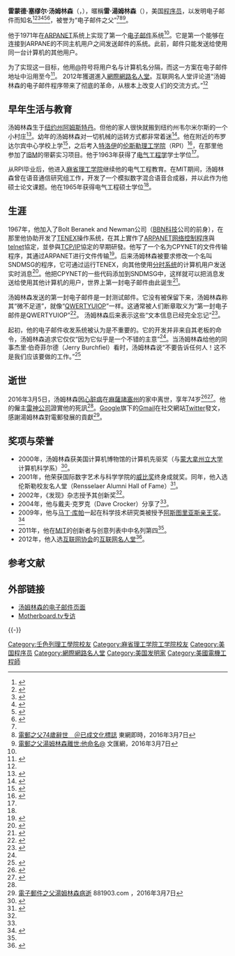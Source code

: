 {{Otheruses|雷·汤姆林森 (篮球运动员)}}
{{NoteTA
|G1=IT
|G2=Electronics
|1=zh-cn:伦斯勒理工学院; zh-tw:壬色列理工學院;
|2=zh-cn:塞缪尔;zh-tw:山謬;zh-hk:森姆;
|3=zh-cn:雷蒙德;zh-tw:瑞蒙;zh-hk:偉文;
}}
{{Infobox person
| name          = 雷·汤姆林森<br>Ray Tomlinson
| image         = Ray Tomlinson.jpg
| caption       = 2004年的汤姆林森
| birth_name    = 雷蒙德·塞缪尔·汤姆林森
| birth_date    = {{Birth date|1941|4|23}}
| birth_place   = {{USA}}[[纽约州|纽约州]][[阿姆斯特丹_(纽约州)|阿姆斯特丹]]
| death_date    = {{Death date and age|2016|3|5|1941|4|23}} 
| death_place   = {{USA}}[[麻薩諸塞州|麻薩諸塞州]]{{link-en|林肯 (麻薩諸塞州)|Lincoln, Massachusetts
|林肯}}
| nationality   = {{USA}}
| other_names   = 
| alma_mater    = [[伦斯勒理工学院|伦斯勒理工学院]]<br>[[麻省理工学院|麻省理工学院]]
| occupation    = [[程序员|程序员]]、电气工程师
| years_active  = 
| known_for     = 发明第一个[[电子邮件|电子邮件]]系统
| notable_works = 
}}

'''雷蒙德·塞缪尔·汤姆林森'''（{{lang-en|'''Raymond Samuel Tomlinson'''}}，{{bd|1941年|4月23日|2016年|3月5日}}），暱稱'''雷·湯姆林森'''（{{lang|en|'''Ray Tomlinson'''}}），美国[[程序员|程序员]]，以发明电子邮件而知名<ref>{{cite web|url=http://www.theguardian.com/technology/2016/mar/07/ray-tomlinson-email-inventor-and-selector-of-symbol-dies-aged-74|title=Ray Tomlinson, email inventor and selector of @ symbol, dies aged 74|work=the Guardian|access-date=2016-03-08|archive-date=2021-02-21|archive-url=https://web.archive.org/web/20210221085117/https://www.theguardian.com/technology/2016/mar/07/ray-tomlinson-email-inventor-and-selector-of-symbol-dies-aged-74|dead-url=no}}</ref><ref>{{cite web|url=http://www.theverge.com/2016/3/6/11168718/ray-tomlinson-dead-inventor-of-email-obituary|title=Inventor of email and savior of the @ sign, Ray Tomlinson, is dead at 74|author=Dante D'Orazio|date=6 March 2016|publisher=Vox Media|work=The Verge|access-date=2016-03-08|archive-date=2021-04-27|archive-url=https://web.archive.org/web/20210427100218/https://www.theverge.com/2016/3/6/11168718/ray-tomlinson-dead-inventor-of-email-obituary|dead-url=no}}</ref><ref>{{cite web|url=http://www.npr.org/2016/03/06/469428062/ray-tomlinson-inventor-of-modern-email-has-died|title=Ray Tomlinson, Inventor Of Modern Email, Dies|date=6 March 2016|work=NPR.org|access-date=2016-03-08|archive-date=2020-10-27|archive-url=https://web.archive.org/web/20201027131742/https://www.npr.org/2016/03/06/469428062/ray-tomlinson-inventor-of-modern-email-has-died|dead-url=no}}</ref><ref>{{cite web|url=http://www.telegraph.co.uk/technology/2016/03/06/email-inventor-ray-tomlinson-dies-aged-74/|title=Email inventor Ray Tomlinson dies aged 74|date=6 March 2016|work=The Telegraph|access-date=2016-03-08|archive-date=2021-02-12|archive-url=https://web.archive.org/web/20210212204514/http://www.telegraph.co.uk/technology/2016/03/06/email-inventor-ray-tomlinson-dies-aged-74/|dead-url=no}}</ref><ref>{{cite web|url=http://edition.cnn.com/2016/03/06/us/ray-tomlinson-email-creator-obit/|title=Ray Tomlinson, the creator of email, has died|author=Todd Leopold, CNN|date=6 March 2016|work=CNN|access-date=2016-03-08|archive-date=2020-11-08|archive-url=https://web.archive.org/web/20201108190928/http://edition.cnn.com/2016/03/06/us/ray-tomlinson-email-creator-obit/|dead-url=no}}</ref><ref>{{cite web|url=http://www.bbc.com/news/business-35741116|title=Email inventor Ray Tomlinson dies at 74|work=BBC News|access-date=2016-03-08|archive-date=2021-03-08|archive-url=https://web.archive.org/web/20210308052502/https://www.bbc.com/news/business-35741116|dead-url=no}}</ref>，被誉为“电子邮件之父”<ref name=":0" /><ref name="ori1">[http://hk.on.cc/int/bkn/cnt/news/20160307/bknint-20160307045700981-0307_17011_001.html 電郵之父74歲辭世　＠已成文化標誌] {{Wayback|url=http://hk.on.cc/int/bkn/cnt/news/20160307/bknint-20160307045700981-0307_17011_001.html |date=20190625013229 }} 東網即時，2016年3月7日</ref><ref name="wwp1">[http://news.wenweipo.com/2016/03/07/IN1603070018.htm 電郵之父湯姆林森離世:他命名@] {{Wayback|url=http://news.wenweipo.com/2016/03/07/IN1603070018.htm |date=20160309124041 }} 文匯網，2016年3月7日</ref>。

他于1971年在[[ARPANET|ARPANET]]系统上实现了第一个[[电子邮件|电子邮件]]系统<ref name="Internet Hall of Fame Bio" />。它是第一个能够在连接到ARPANE的不同主机用户之间发送邮件的系统。此前，邮件只能发送给使用同一台计算机的其他用户。 

为了实现这一目标，他用[[@|@]]符号将用户名与计算机名分隔，而这一方案在电子邮件地址中沿用至今<ref>{{cite web|url=http://openmap.bbn.com/~tomlinso/ray/firstemailframe.html|title=The First Network Email|author1=Ray Tomlinson|deadurl=yes|archiveurl=https://web.archive.org/web/20060506003539/http://openmap.bbn.com/~tomlinso/ray/firstemailframe.html|archivedate=2006-05-06}}</ref>。 2012年獲選進入[[網際網路名人堂|網際網路名人堂]]。互联网名人堂评论道“汤姆林森的电子邮件程序带来了彻底的革命，从根本上改变人们的交流方式。”<ref name="Internet Hall of Fame Bio" />

== 早年生活与教育 ==
汤姆林森生于[[纽约州|纽约州]][[阿姆斯特丹_(纽约州)|阿姆斯特丹]]。但他的家人很快就搬到纽约州韦尔米尔斯的一个小村庄<ref name="New York Times">{{cite news |last=Grimes |first=William |url=http://www.nytimes.com/2016/03/08/technology/raymond-tomlinson-email-obituary.html |title=Raymond Tomlinson, Who Put the @ Sign in Email, Is Dead at 74 |work=[[The_New_York_Times|The New York Times]] |date=March 7, 2016 |accessdate=2016-03-08 |archive-date=2021-03-08 |archive-url=https://web.archive.org/web/20210308193247/https://www.nytimes.com/2016/03/08/technology/raymond-tomlinson-email-obituary.html |dead-url=no }}</ref>。幼年的汤姆林森对一切机械的运转方式都非常着迷<ref name=":0">{{Cite web|url=http://www.thepaper.cn/newsDetail_forward_1440259|title=74岁电邮之父雷·汤姆林森离世：他让邮件有了@|accessdate=2016-03-07|author=|date=2016-03-07|publisher=澎湃新闻网|archive-date=2019-06-10|archive-url=https://web.archive.org/web/20190610094613/http://www.thepaper.cn/newsDetail_forward_1440259|dead-url=no}}</ref>。他在{{Le|布罗达尔宾 (纽约州)|Broadalbin, New York|布罗达尔宾}}附近的布罗达尔宾中心学校上学<ref>{{cite news |last=Varghese |first=Sam |url=http://www.itwire.com/business-it-news/networking/71752-email-inventor-ray-tomlinson-dead-at-74.html |title=Email inventor Ray Tomlinson dead at 74 |work=iTWire |date=March 7, 2016 |accessdate=2016-03-08 |archive-date=2021-02-28 |archive-url=https://web.archive.org/web/20210228231223/https://www.itwire.com/business-it-news/networking/71752-email-inventor-ray-tomlinson-dead-at-74.html |dead-url=no }}</ref>，之后考入[[特洛伊_(纽约州)|特洛伊]]的[[伦斯勒理工学院|伦斯勒理工学院]]（RPI）<ref>{{Cite web|url=http://m.ftchinese.com/story/001066503|title=“电子邮件之父”汤姆林森去世|accessdate=2015-03-07|author=|date=2015-03-07|publisher=FT中文网|archive-date=2019-06-12|archive-url=https://web.archive.org/web/20190612174521/http://m.ftchinese.com/story/001066503|dead-url=no}}</ref>，在那里他参加了[[IBM|IBM]]的带薪实习项目。他于1963年获得了[[電機工程學|电气工程学]]学士学位<ref name="TechRepublic" />。

从RPI毕业后，他进入[[麻省理工学院|麻省理工学院]]继续他的电气工程教育。在MIT期间，汤姆林森曾在语音通信研究组工作，开发了一个模拟数字混合语音合成器，并以此作为他硕士论文课题。他在1965年获得电气工程硕士学位<ref name="New York Times" />。

== 生涯 ==
1967年，他加入了Bolt Beranek and Newman公司（[[BBN科技|BBN科技]]公司的前身），在那里他协助开发了[[TOPS-20|TENEX]]操作系统，在其上實作了[[ARPANET|ARPANET]][[网络控制程序|网络控制程序]]與[[telnet|telnet]]協定，並參與[[TCP/IP|TCP/IP]]協定的早期研發。他写了一个名为CPYNET的文件传输程序，其通过ARPANET进行文件传输<ref>{{cite book |last=Hafner |first1=Katie |last2=Lyon |first2=Matthew |title=Where Wizards Stay Up Late: The Origins Of The Internet |publisher=Simon and Schuster |year=1998 |page=191 |isbn=978-0684832678 |accessdate=March 8, 2016 }}</ref>。后来汤姆林森被要求修改一个名叫SNDMSG的程序，它可通过运行TENEX，向其他使用[[分時系統|分时系统]]的计算机用户发送实时消息<ref>{{cite news |url=http://www.economist.com/news/science-and-technology/21694354-raymond-samuel-tomlinson-died-march-5th-aged-74-email-pioneer |title=Ray Tomlinson, who sent the first e-mail, has died |work=[[The_Economist|The Economist]] |date=March 7, 2016 |accessdate=2016-03-08 |archive-date=2017-06-08 |archive-url=https://web.archive.org/web/20170608233919/http://www.economist.com/news/science-and-technology/21694354-raymond-samuel-tomlinson-died-march-5th-aged-74-email-pioneer |dead-url=no }}</ref>。他把CPYNET的一些代码添加到SNDMSG中，这样就可以把消息发送给使用其他计算机的用户，世界上第一封电子邮件由此诞生<ref>{{cite news |last=Kawamoto |first=Dawn |url=http://www.informationweek.com/software/creator-of-network-email-ray-tomlinson-dies/d/d-id/1324592 |title=Creator Of Network Email Ray Tomlinson Dies |work=InformationWeek |date=March 7, 2016 |accessdate=2016-03-08 |archive-date=2021-02-25 |archive-url=https://web.archive.org/web/20210225021844/https://www.informationweek.com/software/creator-of-network-email-ray-tomlinson-dies/d/d-id/1324592 |dead-url=no }}</ref>。

汤姆林森发送的第一封电子邮件是一封测试邮件。它没有被保留下来，汤姆林森称其“微不足道”，就像“[[QWERTY键盘|QWERTYUIOP]]”一样。这通常被人们断章取义为“第一封电子邮件是QWERTYUIOP”<ref>{{cite web|url=http://openmap.bbn.com/~tomlinso/ray/mistakes.html|title=Frequently Made Mistakes|author1=Ray Tomlinson|access-date=2016-03-07|archive-date=2021-03-01|archive-url=https://web.archive.org/web/20210301021534/http://openmap.bbn.com/~tomlinso/ray/mistakes.html|dead-url=no}}</ref>。 汤姆林森后来表示这些“文本信息已经完全忘记”<ref>{{cite news | url=http://thelede.blogs.nytimes.com/2009/05/04/internet-star-least-473-years-old/ | work=The New York Times | title=Internet Star @ Least 473 Years Old | first=Robert | last=Mackey | date=2009-05-04 | accessdate=2010-05-22 | archive-date=2021-01-26 | archive-url=https://web.archive.org/web/20210126210047/https://thelede.blogs.nytimes.com/2009/05/04/internet-star-least-473-years-old/ | dead-url=no }}</ref>。

起初，他的电子邮件收发系统被认为是不重要的。它的开发并非来自其老板的命令，汤姆林森追求它仅仅“因为它似乎是一个不错的主意”<ref name="New York Times" />。当汤姆林森给他的同事杰里·伯奇菲尔德（Jerry Burchfiel）看时，汤姆林森说“不要告诉任何人！这不是我们应该要做的工作。”<ref>{{cite magazine | url=http://www.forbes.com/asap/1998/1005/126.html | magazine=Forbes | date=October 5, 1998 | accessdate=February 2, 2016 | author=Sasha Cavender | title=Legends | archive-date=2020-08-06 | archive-url=https://web.archive.org/web/20200806141735/https://www.forbes.com/asap/1998/1005/126.html | dead-url=no }}</ref>

== 逝世 ==
2016年3月5日，汤姆林森因[[心脏病|心脏病]]在[[麻薩諸塞州|麻薩諸塞州]]{{link-en|林肯 (麻薩諸塞州)|Lincoln, Massachusetts
|林肯}}的家中离世，享年74岁<ref name="TechRepublic">{{cite web|url=http://www.techrepublic.com/article/email-inventor-ray-tomlinson-dies-at-74/|title=Email inventor Ray Tomlinson dies at 74|author=Evan Koblentz|date=March 5, 2016|work=TechRepublic|access-date=2016-03-07|archive-date=2021-04-21|archive-url=https://web.archive.org/web/20210421183949/https://www.techrepublic.com/article/email-inventor-ray-tomlinson-dies-at-74/|dead-url=no}}</ref><ref>{{cite web|url=http://www.bbc.co.uk/news/business-35741116|title=Email inventor Ray Tomlinson dies at 74|work=BBC News|access-date=2016-03-08|archive-date=2020-11-08|archive-url=https://web.archive.org/web/20201108160552/https://www.bbc.co.uk/news/business-35741116|dead-url=no}}</ref>。他的僱主[[雷神公司|雷神公司]]證實他的死訊<ref name="ori1"/>。[[Google|Google]]旗下的[[Gmail|Gmail]]在社交網站[[Twitter|Twitter]]發文，感謝湯姆林森對電郵發展的貢獻<ref>[http://www.881903.com/Page/ZH-TW/newsdetail.aspx?csid=261_367&itemid=858597 電子郵件之父湯姆林森病逝] {{Wayback|url=http://www.881903.com/Page/ZH-TW/newsdetail.aspx?csid=261_367&itemid=858597 |date=20190610072827 }} 881903.com ，2016年3月7日</ref>。

==奖项与荣誉==
* 2000年，汤姆林森获美国计算机博物馆的{{Le|乔治·R·斯蒂比兹|George R. Stibitz}}计算机先驱奖（与[[蒙大拿州立大學|蒙大拿州立大学]]计算机科学系）<ref name="American Computer & Robotics Museum SWA">{{cite web|title=The Stibitz/Wilson Awards|url=http://www.compustory.com/museum-honorees.html|website=American Computer & Robotics Museum|accessdate=6 March 2016|deadurl=yes|archiveurl=https://web.archive.org/web/20160304030344/http://www.compustory.com/museum-honorees.html|archivedate=2016-03-04}}</ref>。
* 2001年，他荣获国际数字艺术与科学学院的[[威比奖|威比奖]]终身成就奖。同年，他入选伦斯勒校友名人堂（Rensselaer Alumni Hall of Fame）<ref name="Rensselaer Alumni Hall of Fame">{{cite web|title=Raymond S. Tomlinson: Inventor of Network Electronic Mail|url=http://www.rpi.edu/about/hof/tomlinson.html|website=Alumni Hall of Fame|publisher=Rensselaer|accessdate=6 March 2016|deadurl=yes|archiveurl=https://web.archive.org/web/20160309215456/http://www.rpi.edu/about/hof/tomlinson.html|archivedate=2016-03-09}}</ref>。
* 2002年，《发现》杂志授予其创新奖<ref name="Internet Hall of Fame Bio" />。
* 2004年，他与戴夫·克罗克（Dave Crocker）分享了{{Le| IEEE互联网奖|IEEE Internet Award}}<ref name="Internet Hall of Fame Bio" />。
* 2009年，他与[[马丁·库帕|马丁·库帕]]一起在科学技术研究类被授予[[阿斯图里亚斯亲王奖|阿斯图里亚斯亲王奖]]。<ref>{{cite press release
 |title       = The fathers of the mobile phone and email, Prince of Asturias Award Laureates for Technical and Scientific Research
 |publisher   = Fundación Príncipe de Asturias
 |date        = 2009-06-17
 |url         = http://fundacionprincipedeasturias.org/en/press/news/the-fathers-of-the-mobile-phone-and-email-prince-of-asturias-award-laureates-for-technical-and-scientific-research/
 |accessdate  = 2009-06-17
 |deadurl     = yes
 |archiveurl  = https://archive.is/20120716133104/http://fundacionprincipedeasturias.org/en/press/news/the-fathers-of-the-mobile-phone-and-email-prince-of-asturias-award-laureates-for-technical-and-scientific-research/
 |archivedate = 2012-07-16
}}</ref>
* 2011年，他在[[麻省理工学院|MIT]]的{{Le|MIT150|MIT150}}创新者与创意列表中中名列第四<ref name="Internet Hall of Fame Bio" />。
* 2012年，他入选[[互联网协会|互联网协会]]的[[網際網路名人堂|互联网名人堂]]<ref name="Internet Hall of Fame Bio">{{cite web|title=Official Biography: Raymond Tomlinson|url=http://www.internethalloffame.org/official-biography-raymond-tomlinson|website=Internet Hall of Fame|accessdate=6 March 2016|archive-date=2021-05-12|archive-url=https://web.archive.org/web/20210512141453/https://www.internethalloffame.org/official-biography-raymond-tomlinson|dead-url=no}}</ref>。

== 参考文献 ==
{{Reflist|30em}}

== 外部链接 ==
* [http://openmap.bbn.com/~tomlinso/ray/home.html 汤姆林森的电子邮件页面] {{Wayback|url=http://openmap.bbn.com/~tomlinso/ray/home.html |date=20210224013349 }}
* [https://web.archive.org/web/20120324004022/http://motherboard.vice.com/2010/4/20/q-a-ray-tomlinson-sent-the-first-email-but-his-inbox-is-still-a-mess--2 Motherboard.tv专访]

{{-}}
{{Internet Hall of Fame}}
{{阿斯图里亚斯亲王奖获得者|technical-scientific-research}}

{{Authority control}}
{{DEFAULTSORT:Tomlinson, Ray}}
[[Category:壬色列理工學院校友|Category:壬色列理工學院校友]]
[[Category:麻省理工学院工学院校友|Category:麻省理工学院工学院校友]]
[[Category:美国程序员|Category:美国程序员]]
[[Category:網際網路名人堂|Category:網際網路名人堂]]
[[Category:美国发明家|Category:美国发明家]]
[[Category:美國電機工程師|Category:美國電機工程師]]